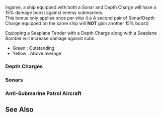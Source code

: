 
Ingame, a ship equipped with both a Sonar and Depth Charge will have a 15% damage boost against enemy submarines.<br />This bonus only applies once per ship (i.e A second pair of Sonar/Depth Charge equipped on the same ship will '''NOT''' gain another 15% boost)

Equipping a Seaplane Tender with a Depth Charge along with a Seaplane Bomber will increase damage against subs.
*Green : Outstanding
*Yellow : Above average

===Depth Charges===
{{EquipmentComparisonKai
|iterator = equipmentByType|type = 15
|asw_good = 6
|asw_outstanding = 10

|Type 2 12cm Mortar Kai_notes = Does bonus damage to installations.
|Type 2 12cm Mortar Kai (Concentrated Deployment)_notes = Does bonus damage to installations․

|Type 2 12cm Mortar Kai_notes_highlight = good
|Type 2 12cm Mortar Kai (Concentrated Deployment)_notes_highlight = outstanding
}}
===Sonars===
{{EquipmentComparisonKai
|iterator = equipmentBy|pred = is_sonar|sort = _type
|asw_outstanding = 10
|asw_good = 9
|los_outstanding = 0
|shelling_accuracy_good = 1
|evasion_outstanding = 0
}}
===Anti-Submarine Patrol Aircraft===
{{EquipmentComparisonKai
|iterator = equipmentBy|pred = is_asw_aircraft|sort = _icon
|asw_good = 8
|asw_outstanding = 11
|los_good = 0
|shelling_accuracy_good = 1
}}

==See Also==
{{Equipmentlist}}